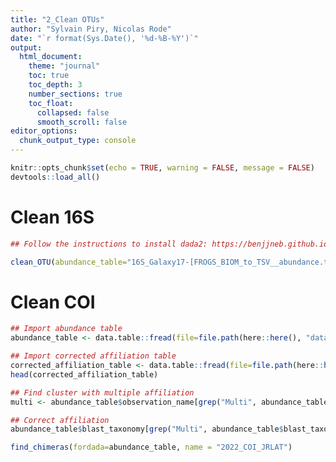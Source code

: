 ```yaml
---
title: "2_Clean OTUs"
author: "Sylvain Piry, Nicolas Rode"
date: "`r format(Sys.Date(), '%d-%B-%Y')`"
output: 
  html_document:
    theme: "journal"
    toc: true
    toc_depth: 3
    number_sections: true
    toc_float:
      collapsed: false
      smooth_scroll: false
editor_options: 
  chunk_output_type: console
---
```



```r
knitr::opts_chunk$set(echo = TRUE, warning = FALSE, message = FALSE)
devtools::load_all()
```

# Clean 16S
```r
## Follow the instructions to install dada2: https://benjjneb.github.io/dada2/

clean_OTU(abundance_table="16S_Galaxy17-[FROGS_BIOM_to_TSV__abundance.tsv].tsv", affiliation_table="16S_Galaxy18-[FROGS_BIOM_to_TSV__multi-affiliations.tsv].tsv", thresh=0.5, name = "2022_16S_JRLAT", removecol="NC-Index")


```
# Clean COI
```r
## Import abundance table
abundance_table <- data.table::fread(file=file.path(here::here(), "data", "raw_data", "COI_Galaxy22-[FROGS_BIOM_to_TSV__abundance.tsv].tsv"),sep="\t",header=TRUE)# to modify (name of the abundance file)

## Import corrected affiliation table
corrected_affiliation_table <- data.table::fread(file=file.path(here::here(), "data", "raw_data", "COI_Galaxy23-FROGS_BIOM_to_TSV__monoaffiliations.csv"),sep=";",header=TRUE)# to modify (name of the abundance file)
head(corrected_affiliation_table)

## Find cluster with multiple affiliation
multi <- abundance_table$observation_name[grep("Multi", abundance_table$blast_taxonomy)]

## Correct affiliation
abundance_table$blast_taxonomy[grep("Multi", abundance_table$blast_taxonomy)] <- corrected_affiliation_table$blast_taxonomy[match(multi, corrected_affiliation_table$`#observation_name`)]

find_chimeras(fordada=abundance_table, name = "2022_COI_JRLAT")

```
